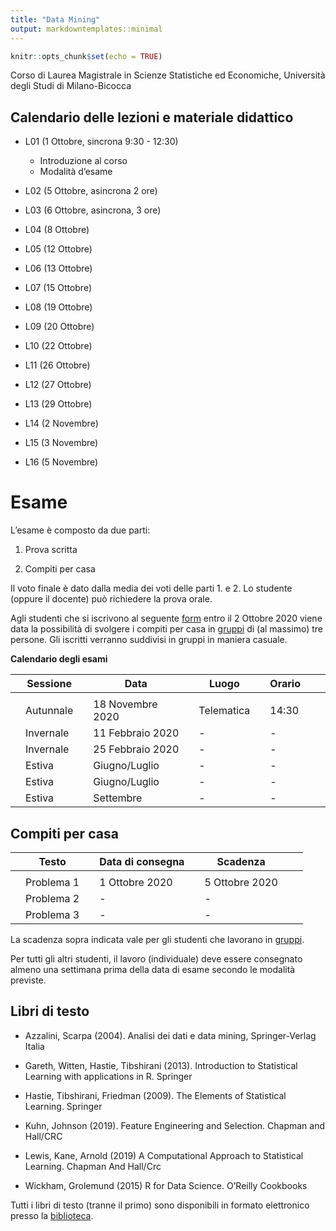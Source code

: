 ```yaml
---
title: "Data Mining"
output: markdowntemplates::minimal
---
```


```r
knitr::opts_chunk$set(echo = TRUE)
```

Corso di Laurea Magistrale in Scienze Statistiche ed Economiche, Università degli Studi di Milano-Bicocca

## Calendario delle lezioni e materiale didattico

* L01 (1 Ottobre, sincrona 9:30 - 12:30) 
  * Introduzione al corso
  * Modalità d'esame
  
* L02 (5 Ottobre, asincrona 2 ore)
  
* L03 (6 Ottobre, asincrona, 3 ore)
  
* L04 (8 Ottobre) 

* L05 (12 Ottobre) 

* L06 (13 Ottobre) 

* L07 (15 Ottobre) 

* L08 (19 Ottobre) 

* L09 (20 Ottobre) 

* L10 (22 Ottobre) 

* L11 (26 Ottobre) 

* L12 (27 Ottobre) 

* L13 (29 Ottobre) 

* L14 (2 Novembre) 

* L15 (3 Novembre) 

* L16 (5 Novembre) 

# Esame

L'esame è composto da due parti:

1. Prova scritta

2. Compiti per casa

Il voto finale è dato dalla media dei voti delle parti 1. e 2. Lo studente (oppure il docente) può richiedere la prova orale.

Agli studenti che si iscrivono al seguente [form]() entro il 2 Ottobre 2020 viene data la possibilità di svolgere i compiti per casa in [gruppi]() di (al massimo) tre persone. Gli iscritti verranno suddivisi in gruppi in maniera casuale. 

**Calendario degli esami**

|| Sessione || Data || Luogo || Orario ||
|-|-|-|-|-|-|-|-|-|-|
||  || ||  ||  || ||
|| Autunnale || 18 Novembre 2020 || Telematica ||  14:30||
|| Invernale || 11 Febbraio 2020 || - || -  ||
|| Invernale || 25 Febbraio 2020 || -  || - ||
|| Estiva || Giugno/Luglio || - || -  ||
|| Estiva || Giugno/Luglio  || -  || -  ||
|| Estiva || Settembre  || -  || -  ||

## Compiti per casa

|| Testo || Data di consegna || Scadenza ||
|-|-|-|-|-|-|-|-|
||  || ||  ||  ||
|| Problema 1 || 1 Ottobre 2020 || 5 Ottobre 2020 ||
|| Problema 2 ||  - || - ||
|| Problema 3 ||  - || - ||

La scadenza sopra indicata vale per gli studenti che lavorano in [gruppi](). 

Per tutti gli altri studenti, il lavoro (individuale) deve essere consegnato almeno una settimana prima della data di esame secondo le modalità previste. 


## Libri di testo

* Azzalini, Scarpa (2004). Analisi dei dati e data mining, Springer-Verlag Italia

* Gareth, Witten, Hastie, Tibshirani (2013). Introduction to Statistical Learning with applications in R. Springer

* Hastie, Tibshirani, Friedman (2009). The Elements of Statistical Learning. Springer

* Kuhn, Johnson (2019). Feature Engineering and Selection. Chapman and Hall/CRC

* Lewis, Kane, Arnold (2019) A Computational Approach to Statistical Learning. Chapman And Hall/Crc

* Wickham, Grolemund (2015) R for Data Science. O'Reilly Cookbooks

Tutti i libri di testo (tranne il primo) sono disponibili in formato elettronico presso la [biblioteca](https://www.biblio.unimib.it/it/risorse/accesso-alle-risorse-remoto).

